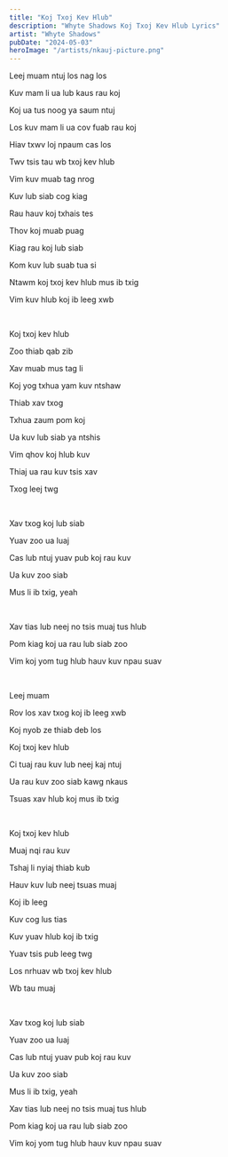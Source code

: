 ```yaml
---
title: "Koj Txoj Kev Hlub"
description: "Whyte Shadows Koj Txoj Kev Hlub Lyrics"
artist: "Whyte Shadows"
pubDate: "2024-05-03"
heroImage: "/artists/nkauj-picture.png"
---
```


Leej muam ntuj los nag los

Kuv mam li ua lub kaus rau koj

Koj ua tus noog ya saum ntuj

Los kuv mam li ua cov fuab rau koj

Hiav txwv loj npaum cas los

Twv tsis tau wb txoj kev hlub

Vim kuv muab tag nrog

Kuv lub siab cog kiag

Rau hauv koj txhais tes

Thov koj muab puag

Kiag rau koj lub siab

Kom kuv lub suab tua si

Ntawm koj txoj kev hlub mus ib txig

Vim kuv hlub koj ib leeg xwb

<br />

Koj txoj kev hlub

Zoo thiab qab zib

Xav muab mus tag li

Koj yog txhua yam kuv ntshaw

Thiab xav txog

Txhua zaum pom koj

Ua kuv lub siab ya ntshis

Vim qhov koj hlub kuv

Thiaj ua rau kuv tsis xav

Txog leej twg

<br />

Xav txog koj lub siab

Yuav zoo ua luaj

Cas lub ntuj yuav pub koj rau kuv

Ua kuv zoo siab

Mus li ib txig, yeah

<br />

Xav tias lub neej no tsis muaj tus hlub

Pom kiag koj ua rau lub siab zoo

Vim koj yom tug hlub hauv kuv npau suav

<br />

Leej muam

Rov los xav txog koj ib leeg xwb

Koj nyob ze thiab deb los

Koj txoj kev hlub

Ci tuaj rau kuv lub neej kaj ntuj

Ua rau kuv zoo siab kawg nkaus

Tsuas xav hlub koj mus ib txig

<br />

Koj txoj kev hlub

Muaj nqi rau kuv

Tshaj li nyiaj thiab kub

Hauv kuv lub neej tsuas muaj

Koj ib leeg

Kuv cog lus tias

Kuv yuav hlub koj ib txig

Yuav tsis pub leeg twg

Los nrhuav wb txoj kev hlub

Wb tau muaj

<br />

Xav txog koj lub siab

Yuav zoo ua luaj

Cas lub ntuj yuav pub koj rau kuv

Ua kuv zoo siab

Mus li ib txig, yeah

Xav tias lub neej no tsis muaj tus hlub

Pom kiag koj ua rau lub siab zoo

Vim koj yom tug hlub hauv kuv npau suav
